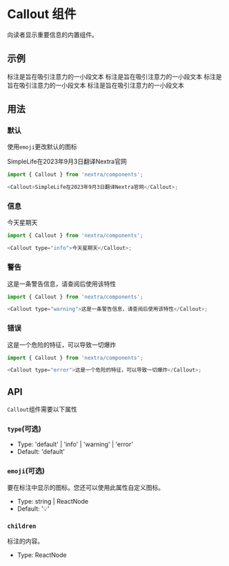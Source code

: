 
# Callout 组件

向读者显示重要信息的内置组件。

## 示例

<Callout>标注是旨在吸引注意力的一小段文本</Callout>
<Callout type="info">标注是旨在吸引注意力的一小段文本</Callout>
<Callout type="warning">标注是旨在吸引注意力的一小段文本</Callout>
<Callout type="error">标注是旨在吸引注意力的一小段文本</Callout>

## 用法

### 默认

使用`emoji`更改默认的图标

<Callout>SimpleLife在2023年9月3日翻译Nextra官网</Callout>

```js copy
import { Callout } from 'nextra/components';

<Callout>SimpleLife在2023年9月3日翻译Nextra官网</Callout>;
```

### 信息

<Callout type="info">今天星期天</Callout>

```js copy
import { Callout } from 'nextra/components';

<Callout type="info">今天星期天</Callout>;
```

### 警告

<Callout type="warning">这是一条警告信息，请查阅后使用该特性</Callout>

```js copy
import { Callout } from 'nextra/components';

<Callout type="warning">这是一条警告信息，请查阅后使用该特性</Callout>;
```

### 错误

<Callout type="error">这是一个危险的特征，可以导致一切爆炸</Callout>

```js copy
import { Callout } from 'nextra/components';

<Callout type="error">这是一个危险的特征，可以导致一切爆炸</Callout>;
```

## API

`Callout`组件需要以下属性

### `type`(可选)

- Type: 'default' | 'info' | 'warning' | 'error'
- Default: 'default'

### `emoji`(可选)

要在标注中显示的图标。您还可以使用此属性自定义图标。

- Type: string | ReactNode
- Default: '💡'

### `children`

标注的内容。

- Type: ReactNode
